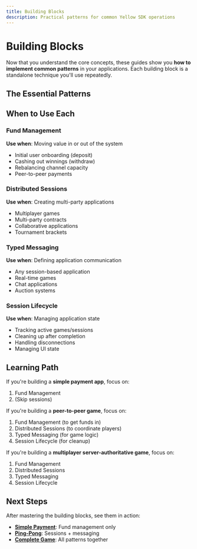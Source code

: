 ```yaml
---
title: Building Blocks
description: Practical patterns for common Yellow SDK operations
---
```


# Building Blocks

Now that you understand the core concepts, these guides show you **how to implement common patterns** in your applications. Each building block is a standalone technique you'll use repeatedly.

## The Essential Patterns

<Cards>
  <Card
    title="Fund Management"
    description="Complete deposit, withdraw, and resize flows with balance verification"
    href="/docs/trivia-royale/building-blocks/fund-management"
  />
  <Card
    title="Distributed Sessions"
    description="The prepare → sign → collect → create pattern for multi-party coordination"
    href="/docs/trivia-royale/building-blocks/distributed-sessions"
  />
  <Card
    title="Typed Messaging"
    description="Type-safe message schemas with TypeScript for robust communication"
    href="/docs/trivia-royale/building-blocks/typed-messaging"
  />
  <Card
    title="Session Lifecycle"
    description="Managing active sessions, auto-joining, and cleanup"
    href="/docs/trivia-royale/building-blocks/session-lifecycle"
  />
</Cards>

## When to Use Each

### Fund Management
**Use when**: Moving value in or out of the system
- Initial user onboarding (deposit)
- Cashing out winnings (withdraw)
- Rebalancing channel capacity
- Peer-to-peer payments

### Distributed Sessions
**Use when**: Creating multi-party applications
- Multiplayer games
- Multi-party contracts
- Collaborative applications
- Tournament brackets

### Typed Messaging
**Use when**: Defining application communication
- Any session-based application
- Real-time games
- Chat applications
- Auction systems

### Session Lifecycle
**Use when**: Managing application state
- Tracking active games/sessions
- Cleaning up after completion
- Handling disconnections
- Managing UI state

## Learning Path

If you're building a **simple payment app**, focus on:
1. Fund Management
2. (Skip sessions)

If you're building a **peer-to-peer game**, focus on:
1. Fund Management (to get funds in)
2. Distributed Sessions (to coordinate players)
3. Typed Messaging (for game logic)
4. Session Lifecycle (for cleanup)

If you're building a **multiplayer server-authoritative game**, focus on:
1. Fund Management
2. Distributed Sessions
3. Typed Messaging
4. Session Lifecycle

## Next Steps

After mastering the building blocks, see them in action:
- **[Simple Payment](../patterns/simple-payment)**: Fund management only
- **[Ping-Pong](../patterns/ping-pong)**: Sessions + messaging
- **[Complete Game](../patterns/complete-game)**: All patterns together
